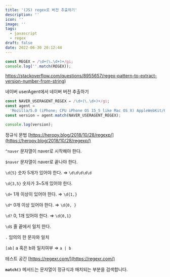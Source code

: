 ```yaml
---
title: '(JS) regex로 버전 추출하기'
description: ''
icon: ''
image: ''
tags:
  - javascript
  - regex
draft: false
date: 2022-06-30 20:12:44
---
```


```jsx
const REGEX = /\d+(\.\d+)+/gi;
console.log(''.match(REGEX));
```

https://stackoverflow.com/questions/8955657/regex-pattern-to-extract-version-number-from-string)

네이버 userAgent에서 네이버 버전 추출하기

```jsx
const NAVER_USERAGENT_REGEX = /\d+(\.\d+)+/gi;
const agent =
  'Mozilla/5.0 (iPhone; CPU iPhone OS 15_5 like Mac OS X) AppleWebKit/605.1.15 (KHTML, like Gecko) Version/15.5 Mobile/15E148 Safari/605.1 NAVER(inapp; search; 1010; 11.12.7; 12MINI)';
const version = agent.match(NAVER_USERAGENT_REGEX);

console.log(version);
```

정규식 문법
[https://heropy.blog/2018/10/28/regexp/](https://heropy.blog/2018/10/28/regexp/)

`^naver` 문자열이 naver로 시작해야 한다.

`$naver` 문자열이 naver로 끝나야 한다.

`\d{5}` 숫자 5개가 있어야 한다. ⇒ `\d\d\d\d\d`

`\d{3,5}` 숫자가 3~5개 있어야 한다.

`\d+` 1개 이상이 있어야 한다. ⇒ `\d{1,}`

`\d*` 0개 이상 있어야 한다. ⇒ `\d{0, }`

`\d?` 0, 1개 있어야 한다. ⇒ `\d{0,1}`

`\d$` 줄 끝에서 일치 한다.

`.` 임의의 한 문자와 일치

`[ab]` a 혹은 b와 일치여부 ⇒ `a | b`

테스트 공간
[https://regexr.com/](https://regexr.com/)

**`match()`**
메서드는 문자열이 정규식과 매치되는 부분을 검색합니다.
